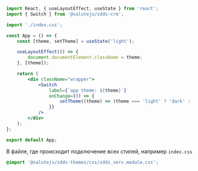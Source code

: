 
<TipProcessingStyle />

```jsx
import React, { useLayoutEffect, useState } from 'react';
import { Switch } from '@salutejs/sdds-crm';

import './index.css';

const App = () => {
    const [theme, setTheme] = useState('light');

    useLayoutEffect(() => {
        document.documentElement.className = theme;
    }, [theme]);

    return (
        <div className="wrapper">
            <Switch
                label={`app theme: ${theme}`}
                onChange={() => {
                    setTheme((theme) => (theme === 'light' ? 'dark' : 'light'));
                }}
            />
        </div>
    );
};

export default App;
```

В файле, где происходит подключение всех стилей, например `index.css`

```css
@import '@salutejs/sdds-themes/css/sdds_serv.module.css';
```
